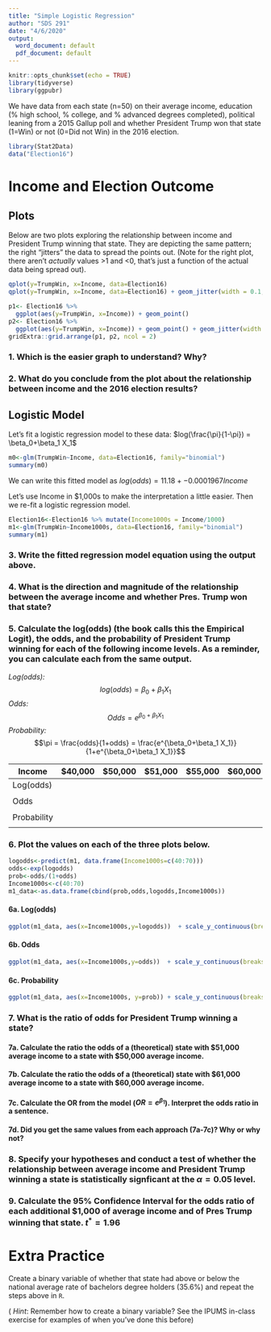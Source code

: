 ```yaml
---
title: "Simple Logistic Regression"
author: "SDS 291"
date: "4/6/2020"
output:
  word_document: default
  pdf_document: default
---
```


```r
knitr::opts_chunk$set(echo = TRUE)
library(tidyverse)
library(ggpubr)
```

We have data from each state (n=50) on their average income, education (% high school, % college, and % advanced degrees completed), political leaning from a 2015 Gallup poll and whether President Trump won that state (1=Win) or not (0=Did not Win) in the 2016 election.

```r
library(Stat2Data)
data("Election16")
```
 
\newpage
# Income and Election Outcome
## Plots
Below are two plots exploring the relationship between income and President Trump winning that state.  They are depicting the same pattern; the right "jitters" the data to spread the points out. (Note for the right plot, there aren't _actually_ values >1 and <0, that's just a function of the actual data being spread out).

```r
qplot(y=TrumpWin, x=Income, data=Election16) 
qplot(y=TrumpWin, x=Income, data=Election16) + geom_jitter(width = 0.1, height=0.05)
```

```r
p1<- Election16 %>%
  ggplot(aes(y=TrumpWin, x=Income)) + geom_point() 
p2<- Election16 %>%
  ggplot(aes(y=TrumpWin, x=Income)) + geom_point() + geom_jitter(width = 0.1, height=0.05)
gridExtra::grid.arrange(p1, p2, ncol = 2)
```


### 1. Which is the easier graph to understand? Why?

\vspace{1.5 in}

### 2. What do you conclude from the plot about the relationship between income and the 2016 election results?

\vspace{2 in}

\newpage
## Logistic Model

Let's fit a logistic regression model to these data: $log(\frac{\pi}{1-\pi}) = \beta_0+\beta_1 X_1$
```r
m0<-glm(TrumpWin~Income, data=Election16, family="binomial")
summary(m0)
```
We can write this fitted model as $log(odds) = 11.18+-0.0001967Income$

\newpage

Let's use Income in \$1,000s to make the interpretation a little easier.  Then we re-fit a logistic regression model.

```r
Election16<-Election16 %>% mutate(Income1000s = Income/1000)
m1<-glm(TrumpWin~Income1000s, data=Election16, family="binomial")
summary(m1)
```

### 3. Write the fitted regression model equation using the output above.
\vspace{1.5 in}

### 4. What is the direction and magnitude of the relationship between the average income and whether Pres. Trump won that state?
\vspace{1.5 in}



\newpage
### 5. Calculate the log(odds) (the book calls this the Empirical Logit), the odds, and the probability of President Trump winning for each of the following income levels.  As a reminder, you can calculate each from the same output.

_Log(odds):_ $$log(odds) = \beta_0+\beta_1 X_1$$
_Odds:_ $$Odds = e^{\beta_0+\beta_1 X_1}$$
_Probability:_ $$\pi = \frac{odds}{1+odds} = \frac{e^{\beta_0+\beta_1 X_1}}{1+e^{\beta_0+\beta_1 X_1}}$$

\vspace{5.5 in}

| Income | \$40,000    | \$50,000     | \$51,000    | \$55,000    |\$60,000    |\$61,000    |  \$70,000   |
|-----|------------|------------|------------|------------|------------|------------|------------|
| Log(odds) |           |           |           |           |           |           |           |
|   |           |           |           |           |           |           |           |
| Odds |           |           |           |           |           |           |           |
|   |           |           |           |           |           |           |           |
| Probability|           |           |           |           |           |           |           |
|   |           |           |           |           |           |           |           |

\newpage
### 6. Plot the values on each of the three plots below.

```r
logodds<-predict(m1, data.frame(Income1000s=c(40:70)))
odds<-exp(logodds)
prob<-odds/(1+odds)
Income1000s<-c(40:70)
m1_data<-as.data.frame(cbind(prob,odds,logodds,Income1000s))
```

#### 6a. Log(odds)

```r
ggplot(m1_data, aes(x=Income1000s,y=logodds))  + scale_y_continuous(breaks=seq(-3,3.5,1)) 
```

#### 6b. Odds

```r
ggplot(m1_data, aes(x=Income1000s,y=odds))  + scale_y_continuous(breaks=seq(0,30,4))
```

#### 6c. Probability

```r
ggplot(m1_data, aes(x=Income1000s, y=prob)) + scale_y_continuous(breaks=seq(0,1,0.1))
```

\newpage

### 7. What is the ratio of odds for President Trump winning a state?

#### 7a. Calculate the ratio the odds of a (theoretical) state with \$51,000 average income to a state with \$50,000 average income.

\vspace{1.5 in}

#### 7b. Calculate the ratio the odds of a (theoretical) state with \$61,000 average income to a state with \$60,000 average income.

\vspace{1.5 in}

#### 7c. Calculate the OR from the model ($OR = e^{\beta_1}$).  Interpret the odds ratio in a sentence.
\vspace{1.5 in}

#### 7d. Did you get the same values from each approach (7a-7c)? Why or why not?
\vspace{1.5 in}

\newpage

### 8. Specify your hypotheses and conduct a test of whether the relationship between average income and President Trump winning a state is statistically signficant at the $\alpha = 0.05$ level.

\vspace{1.5 in}

### 9. Calculate the 95% Confidence Interval for the odds ratio of each additional \$1,000 of average income and of Pres Trump winning that state. $t^* = 1.96$

\vspace{4.5 in}

# Extra Practice

Create a binary variable of whether that state had above or below the national average rate of bachelors degree holders (35.6%) and repeat the steps above in `R`. 

( _Hint_: Remember how to create a binary variable? See the IPUMS in-class exercise for examples of when you've done this before)